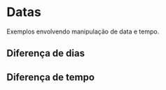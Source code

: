 
# Datas

Exemplos envolvendo manipulação de data e tempo.

## Diferença de dias

## Diferença de tempo